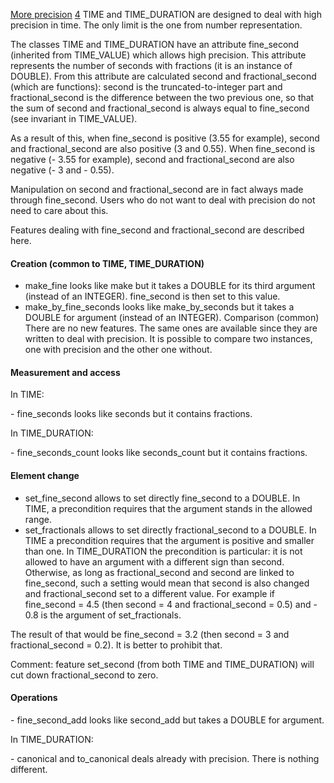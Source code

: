 [[Property:title|More precision]]
[[Property:weight|4]]
<eiffel>TIME</eiffel> and <eiffel>TIME_DURATION</eiffel> are designed to deal with high precision in time. The only limit is the one from number representation. 

The classes <eiffel>TIME</eiffel> and <eiffel>TIME_DURATION</eiffel> have an attribute <eiffel>fine_second</eiffel> (inherited from <eiffel>TIME_VALUE</eiffel>) which allows high precision. This attribute represents the number of seconds with fractions (it is an instance of <eiffel>DOUBLE</eiffel>). From this attribute are calculated second and fractional_second (which are functions): second is the truncated-to-integer part and fractional_second is the difference between the two previous one, so that the sum of second and fractional_second is always equal to fine_second (see invariant in <eiffel>TIME_VALUE</eiffel>). 

As a result of this, when <eiffel>fine_second</eiffel> is positive (3.55 for example), <eiffel>second</eiffel> and <eiffel>fractional_second</eiffel> are also positive (3 and 0.55). When <eiffel>fine_second</eiffel> is negative (- 3.55 for example), <eiffel>second</eiffel> and <eiffel>fractional_second</eiffel> are also negative (- 3 and - 0.55).

Manipulation on second and fractional_second are in fact always made through fine_second. Users who do not want to deal with precision do not need to care about this.

Features dealing with <eiffel>fine_second</eiffel> and <eiffel>fractional_second</eiffel> are described here.

====Creation (common to  <eiffel>TIME, </eiffel> <eiffel>TIME_DURATION</eiffel>)====
* <eiffel>make_fine</eiffel> looks like make but it takes a <eiffel>DOUBLE </eiffel>for its third argument (instead of an <eiffel>INTEGER</eiffel>). fine_second is then set to this value.
* <eiffel>make_by_fine_seconds</eiffel> looks like <eiffel>make_by_seconds</eiffel> but it takes a <eiffel>DOUBLE</eiffel> for argument (instead of an <eiffel>INTEGER</eiffel>). Comparison (common) There are no new features. The same ones are available since they are written to deal with precision. It is possible to compare two instances, one with precision and the other one without.

====Measurement and access====

In <eiffel>TIME</eiffel>: 

- <eiffel>fine_seconds</eiffel> looks like seconds but it contains fractions.

In <eiffel>TIME_DURATION</eiffel>: 

- <eiffel>fine_seconds_count</eiffel> looks like <eiffel>seconds_count</eiffel> but it contains fractions.

====Element change====
* <eiffel>set_fine_second</eiffel> allows to set directly <eiffel>fine_second</eiffel> to a <eiffel>DOUBLE</eiffel>. In <eiffel>TIME</eiffel>, a precondition requires that the argument stands in the allowed range. 
* <eiffel>set_fractionals</eiffel> allows to set directly <eiffel>fractional_second</eiffel> to a <eiffel>DOUBLE</eiffel>. In <eiffel>TIME </eiffel>a precondition requires that the argument is positive and smaller than one. In <eiffel>TIME_DURATION</eiffel> the precondition is particular: it is not allowed to have an argument with a different sign than second. Otherwise, as long as <eiffel>fractional_second</eiffel> and <eiffel>second</eiffel> are linked to <eiffel>fine_second</eiffel>, such a setting would mean that second is also changed and <eiffel>fractional_second</eiffel> set to a different value. For example if <eiffel>fine_second</eiffel> = 4.5 (then second = 4 and fractional_second = 0.5) and - 0.8 is the argument of <eiffel>set_fractionals</eiffel>. 

The result of that would be<eiffel> fine_second</eiffel> = 3.2 (then <eiffel>second</eiffel> = 3 and <eiffel>fractional_second</eiffel> = 0.2). It is better to prohibit that.

Comment: feature <eiffel>set_second</eiffel> (from both <eiffel>TIME</eiffel> and <eiffel>TIME_DURATION</eiffel>) will cut down <eiffel>fractional_second</eiffel> to zero. 

====Operations====

- <eiffel>fine_second_add</eiffel> looks like <eiffel>second_add</eiffel> but takes a <eiffel>DOUBLE</eiffel> for argument.

In <eiffel>TIME_DURATION</eiffel>: 

- <eiffel>canonical</eiffel> and <eiffel>to_canonical</eiffel> deals already with precision. There is nothing different.




